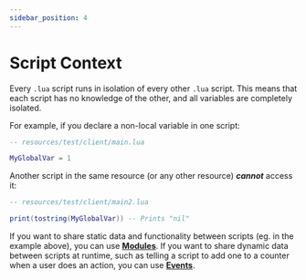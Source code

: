 ```yaml
---
sidebar_position: 4
---
```


# Script Context

Every `.lua` script runs in isolation of every other `.lua` script. This means that each script has no knowledge of the other, and all variables are completely isolated.

For example, if you declare a non-local variable in one script:
```lua
-- resources/test/client/main.lua

MyGlobalVar = 1
```

Another script in the same resource (or any other resource) **_cannot_** access it:
```lua
-- resources/test/client/main2.lua

print(tostring(MyGlobalVar)) -- Prints "nil"
```

If you want to share static data and functionality between scripts (eg. in the example above), you can use **[Modules](/shared-api/modules)**. If you want to share dynamic data between scripts at runtime, such as telling a script to add one to a counter when a user does an action, you can use **[Events](/shared-api/events)**.